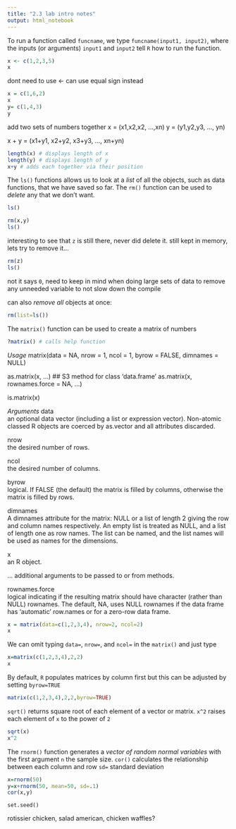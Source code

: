```yaml
---
title: "2.3 lab intro notes"
output: html_notebook
---
```


To run a function called `funcname`, we type `funcname(input1, input2)`, where the inputs (or arguments) `input1` and `input2` tell `R` how to run the function. 

```r
x <- c(1,2,3,5)
x

```
dont need to use <- can use equal sign instead
```r
x = c(1,6,2)
x
y= c(1,4,3)
y
```
add two sets of numbers together
x = (x1,x2,x2, ...,xn)
y = (y1,y2,y3, ..., yn)

x + y = (x1+y1, x2+y2, x3+y3, ..., xn+yn)
```r
length(x) # displays length of x
length(y) # displays length of y
x+y # adds each together via their position
```
The `ls()` functions allows us to look at a *list* of all the objects, such as data functions, that we have saved so far. 
The `rm()` function can be used to *delete* any that we don't want. 
```r
ls()
```

```r
rm(x,y)
ls()
```
interesting to see that `z` is still there, never did delete it. still kept in memory, lets try to remove it...
```r
rm(z)
ls()
```
not it says `0`, need to keep in mind when doing large sets of data to remove any unneeded variable to not slow down the compile

can also *remove all* objects at once:
```r
rm(list=ls())
```

The `matrix()` function can be used to create a matrix of numbers
```r
?matrix() # calls help function
```

*Usage*
matrix(data = NA, nrow = 1, ncol = 1, byrow = FALSE,
       dimnames = NULL)

as.matrix(x, ...)
## S3 method for class 'data.frame'
as.matrix(x, rownames.force = NA, ...)

is.matrix(x)

*Arguments*
data	
an optional data vector (including a list or expression vector). Non-atomic classed R objects are coerced by as.vector and all attributes discarded.

nrow	
the desired number of rows.

ncol	
the desired number of columns.

byrow	
logical. If FALSE (the default) the matrix is filled by columns, otherwise the matrix is filled by rows.

dimnames	
A dimnames attribute for the matrix: NULL or a list of length 2 giving the row and column names respectively. An empty list is treated as NULL, and a list of length one as row names. The list can be named, and the list names will be used as names for the dimensions.

x	
an R object.

...	
additional arguments to be passed to or from methods.

rownames.force	
logical indicating if the resulting matrix should have character (rather than NULL) rownames. The default, NA, uses NULL rownames if the data frame has ‘automatic’ row.names or for a zero-row data frame.

```r
x = matrix(data=c(1,2,3,4), nrow=2, ncol=2)
x
```
We can omit typing `data=`, `nrow=`, and `ncol=` in the `matrix()` and just type
```r
x=matrix(c(1,2,3,4),2,2)
x
```

By default, `R` populates matrices by column first but this can be adjusted by setting `byrow=TRUE` 
```r
matrix(c(1,2,3,4),2,2,byrow=TRUE)
```

`sqrt()` returns square root of each element of a vector or matrix.
`x^2` raises each element of `x` to the power of `2`
```r
sqrt(x)
x^2
```

The `rnorm()` function generates a *vector of random normal variables* with the first argument `n` the sample size. 
`cor()` calculates the relationship between each column and row
`sd=` standard deviation
```r
x=rnorm(50)
y=x+rnorm(50, mean=50, sd=.1)
cor(x,y)
```

`set.seed()`

rotissier chicken, salad american, chicken waffles? 